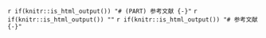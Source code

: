 `r if(knitr::is_html_output()) "# (PART) 参考文献 {-}"`
`r if(knitr::is_html_output()) ""`
`r if(knitr::is_html_output()) "# 参考文献 {-}"`
